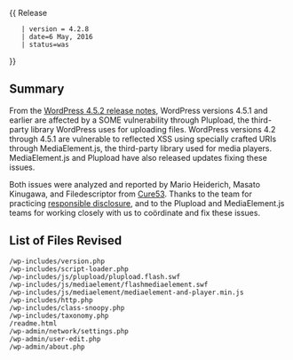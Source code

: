 {{Languages|
{{en|Version 4.2.8}}
{{ja|Version 4.2.8}}
}}
{{ Release
    | version = 4.2.8
    | date=6 May, 2016
    | status=was
}}

== Summary ==

From the [https://wordpress.org/news/2016/05/wordpress-4-5-2/ WordPress 4.5.2 release notes], WordPress versions 4.5.1 and earlier are affected by a SOME vulnerability through Plupload, the third-party library WordPress uses for uploading files. WordPress versions 4.2 through 4.5.1 are vulnerable to reflected XSS using specially crafted URIs through MediaElement.js, the third-party library used for media players. MediaElement.js and Plupload have also released updates fixing these issues.

Both issues were analyzed and reported by Mario Heiderich, Masato Kinugawa, and Filedescriptor from [https://cure53.de/ Cure53]. Thanks to the team for practicing [https://make.wordpress.org/core/handbook/testing/reporting-security-vulnerabilities/ responsible disclosure], and to the Plupload and MediaElement.js teams for working closely with us to coördinate and fix these issues.

== List of Files Revised ==
 
<pre>
/wp-includes/version.php
/wp-includes/script-loader.php
/wp-includes/js/plupload/plupload.flash.swf
/wp-includes/js/mediaelement/flashmediaelement.swf
/wp-includes/js/mediaelement/mediaelement-and-player.min.js
/wp-includes/http.php
/wp-includes/class-snoopy.php
/wp-includes/taxonomy.php
/readme.html
/wp-admin/network/settings.php
/wp-admin/user-edit.php
/wp-admin/about.php
</pre>